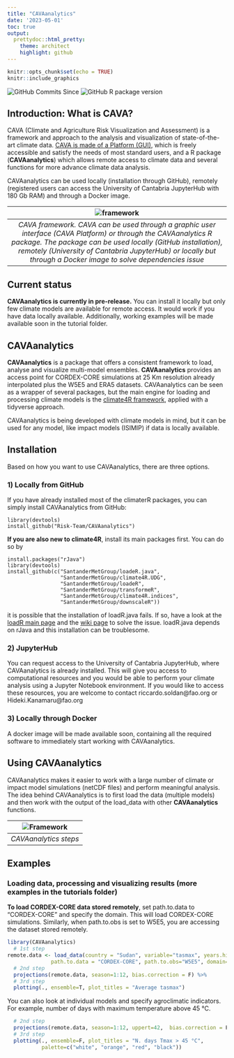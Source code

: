 ```yaml
---
title: "CAVAanalytics"
date: '2023-05-01'
toc: true
output:
  prettydoc::html_pretty:
    theme: architect
    highlight: github
---
```


```r
knitr::opts_chunk$set(echo = TRUE)
knitr::include_graphics
```

<img src="https://img.shields.io/github/commits-since/Risk-team/CAVAanalytics/v1.0.0-alpha?include_prereleases" alt="GitHub Commits Since">
<img src="https://img.shields.io/github/r-package/v/Risk-team/CAVAanalytics/master" alt="GitHub R package version">

## Introduction: What is CAVA?

CAVA (Climate and Agriculture Risk Visualization and Assessment) is a framework and approach to the analysis and visualization of state-of-the-art climate data. [CAVA is made of a Platform (GUI)](https://fao-cava.predictia.es/auth), which is freely accessible and satisfy the needs of most standard users, and a R package (**CAVAanalytics**) which allows remote access to climate data and several functions for more advance climate data analysis. 

CAVAanalytics can be used locally (installation through GitHub), remotely (registered users can access the University of Cantabria JupyterHub with 180 Gb RAM) and through a Docker image. 

| ![framework](https://github.com/Risk-Team/CAVAanalytics/assets/40058235/d0647a38-a128-496d-9d7b-81365c8c7f62) | 
|:--:| 
| *CAVA framework. CAVA can be used through a graphic user interface (CAVA Platform) or through the CAVAanalytics R package. The package can be used locally (GitHub installation), remotely (University of Cantabria JupyterHub) or locally but through a Docker image to solve dependencies issue* |

## Current status

**CAVAanalytics is currently in pre-release.** You can install it locally but only few climate models are available for remote access. It would work if you have data locally available. Additionally, working examples will be made available soon in the tutorial folder.

## CAVAanalytics

**CAVAanalytics** is a package that offers a consistent framework to load, analyse and visualize multi-model ensembles. **CAVAanalytics** provides an access point for CORDEX-CORE simulations at 25 Km resolution already interpolated plus the W5E5 and ERA5 datasets.
CAVAanalytics can be seen as a wrapper of several packages, but the main engine for loading and processing climate models is the  [climate4R framework](https://github.com/SantanderMetGroup/climate4R), applied with a tidyverse approach.

CAVAanalytics is being developed with climate models in mind, but it can be used for any model, like impact models (ISIMIP) if data is locally available.



## Installation

Based on how you want to use CAVAanalytics, there are three options. 

### 1) Locally from GitHub
If you have already installed most of the climaterR packages, you can simply install CAVAanalytics from GitHub:

```
library(devtools)
install_github("Risk-Team/CAVAanalytics")
```
**If you are also new to climate4R**, install its main packages first. You can do so by 

```
install.packages("rJava")
library(devtools)
install_github(c("SantanderMetGroup/loadeR.java",
                 "SantanderMetGroup/climate4R.UDG",
                 "SantanderMetGroup/loadeR",
                 "SantanderMetGroup/transformeR",
                 "SantanderMetGroup/climate4R.indices",
                 "SantanderMetGroup/downscaleR"))

```

it is possible that the installation of loadR.java fails. If so, have a look at the [loadR main page](https://github.com/SantanderMetGroup/loadeR) and the [wiki page](https://github.com/SantanderMetGroup/loadeR/wiki/Installation) to solve the issue. loadR.java depends on rJava and this installation can be troublesome.

### 2) JupyterHub

You can request access to the University of Cantabria JupyterHub, where CAVAanalytics is already installed. This will give you access to computational resources and you would be able to perform your climate analysis using a Jupyter Notebook environment.
If you would like to access these resources, you are welcome to contact riccardo.soldan@fao.org or Hideki.Kanamaru@fao.org

### 3) Locally through Docker

A docker image will be made available soon, containing all the required software to immediately start working with CAVAanalytics.

## Using CAVAanalytics

CAVAanalytics makes it easier to work with a large number of climate or impact model simulations (netCDF files) and perform meaningful analysis. The idea behind CAVAanalytics is to first load the data (multiple models) and then work with the output of the load_data with other **CAVAanalytics** functions. 

| ![Framework](https://user-images.githubusercontent.com/40058235/199256415-ed32c42b-e2f8-48e0-b4fe-558de6612038.png) |
|:--:| 
| *CAVAanalytics steps* |

## Examples
### Loading data, processing and visualizing results (more examples in the tutorials folder)

**To load CORDEX-CORE data stored remotely**, set path.to.data to "CORDEX-CORE" and specify the domain. This will load CORDEX-CORE simulations. Similarly, when path.to.obs is set to W5E5, you are accessing the dataset stored remotely. 


```r

library(CAVAanalytics)
  # 1st step
remote.data <- load_data(country = "Sudan", variable="tasmax", years.hist=1995, years.proj=2050:2055,
              path.to.data = "CORDEX-CORE", path.to.obs="W5E5", domain="AFR-22")
  # 2nd step
  projections(remote.data, season=1:12, bias.correction = F) %>% 
  # 3rd step
  plotting(., ensemble=T, plot_titles = "Average tasmax")

```


You can also look at individual models and specify agroclimatic indicators. For example, number of days with maximum temperature above 45 °C. 

```r

  # 2nd step
  projections(remote.data, season=1:12, uppert=42,  bias.correction = F) %>% 
  # 3rd step
  plotting(., ensemble=F, plot_titles = "N. days Tmax > 45 °C", 
           palette=c("white", "orange", "red", "black"))

```

